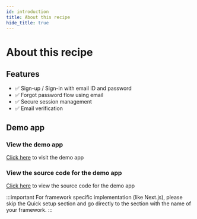 ```yaml
---
id: introduction
title: About this recipe
hide_title: true
---
```


# About this recipe 
## Features
- ✅ Sign-up / Sign-in with email ID and password
- ✅ Forgot password flow using email
- ✅ Secure session management
- ✅ Email verification

## Demo app
### View the demo app
[Click here](https://emailpassword.demo.supertokens.io/) to visit the demo app

### View the source code for the demo app
[Click here](https://github.com/supertokens/supertokens-demo-react/tree/emailpassword) to view the source code for the demo app

:::important
For framework specific implementation (like Next.js), please skip the Quick setup section and go directly to the section with the name of your framework.
::: 